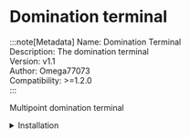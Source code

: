 # Domination terminal

:::note[Metadata]
	Name: Domination Terminal <br/>
	Description: The domination terminal<br/>
	Version: v1.1 <br/>
	Author: Omega77073 <br/> 
	Compatibility: >=1.2.0 <br/>
:::



Multipoint domination terminal

<details>
	<summary>Installation</summary>
	
    1. Get the [model]("https://google.com")
    2. Place the model in `Terminal > Addons`
    3. Add/remove object values in `Configuration > Terminals` to add terminals
    4. Load the terminal in the server file using `wrapper:LoadTerminal(script.Parent.Addons.Domination)` **before loading any addon**
</details>

